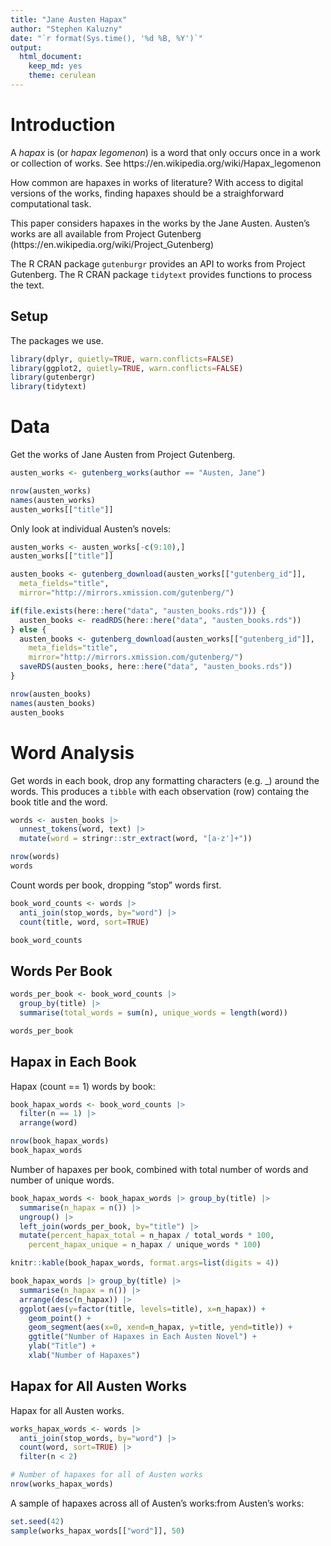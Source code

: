 ```yaml
---
title: "Jane Austen Hapax"
author: "Stephen Kaluzny"
date: "`r format(Sys.time(), '%d %B, %Y')`"
output:
  html_document:
    keep_md: yes
    theme: cerulean
---
```

# Introduction
A _hapax_ is (or _hapax legomenon_) is a word that only occurs once in
a work or collection of works.
See https://en.wikipedia.org/wiki/Hapax_legomenon

How common are hapaxes in works of literature?
With access to digital versions of the works,
finding hapaxes should be a straighforward computational task.

This paper considers hapaxes in the works by the Jane Austen.
Austen's works are all available from Project Gutenberg
(https://en.wikipedia.org/wiki/Project_Gutenberg)

The R CRAN package `gutenburgr` provides an API to works from
Project Gutenberg.
The R CRAN package `tidytext` provides functions to process the text.

## Setup

The packages we use.
```r
library(dplyr, quietly=TRUE, warn.conflicts=FALSE)
library(ggplot2, quietly=TRUE, warn.conflicts=FALSE)
library(gutenbergr)
library(tidytext)
```

# Data
Get the works of Jane Austen from Project Gutenberg.

```r
austen_works <- gutenberg_works(author == "Austen, Jane")
```

```r
nrow(austen_works)
names(austen_works)
austen_works[["title"]]
```

Only look at individual Austen's novels:

```r
austen_works <- austen_works[-c(9:10),]
austen_works[["title"]]
```

```r
austen_books <- gutenberg_download(austen_works[["gutenberg_id"]],
  meta_fields="title",
  mirror="http://mirrors.xmission.com/gutenberg/")
```

```r
if(file.exists(here::here("data", "austen_books.rds"))) {
  austen_books <- readRDS(here::here("data", "austen_books.rds"))
} else {
  austen_books <- gutenberg_download(austen_works[["gutenberg_id"]],
    meta_fields="title",
    mirror="http://mirrors.xmission.com/gutenberg/")
  saveRDS(austen_books, here::here("data", "austen_books.rds"))
}
```

```r
nrow(austen_books)
names(austen_books)
austen_books
```

# Word Analysis

Get words in each book,
drop any formatting characters (e.g. \_) around the words.
This produces a `tibble` with each observation (row)
containg the book title and the word.
```r
words <- austen_books |>
  unnest_tokens(word, text) |>
  mutate(word = stringr::str_extract(word, "[a-z']+"))
```

```r
nrow(words)
words
```

Count words per book, dropping "stop" words first.
```r
book_word_counts <- words |>
  anti_join(stop_words, by="word") |>
  count(title, word, sort=TRUE)
```

```r
book_word_counts
```
## Words Per Book
```r
words_per_book <- book_word_counts |>
  group_by(title) |>
  summarise(total_words = sum(n), unique_words = length(word))
```

```r
words_per_book
```

## Hapax in Each Book

Hapax (count == 1) words by book:
```r
book_hapax_words <- book_word_counts |>
  filter(n == 1) |>
  arrange(word)
```

```r
nrow(book_hapax_words)
book_hapax_words
```
  
Number of hapaxes per book,
combined with total number of words and number of unique words.

```r
book_hapax_words <- book_hapax_words |> group_by(title) |>
  summarise(n_hapax = n()) |>
  ungroup() |>
  left_join(words_per_book, by="title") |>
  mutate(percent_hapax_total = n_hapax / total_words * 100,
    percent_hapax_unique = n_hapax / unique_words * 100)
```
```r
knitr::kable(book_hapax_words, format.args=list(digits = 4))
```

```r
book_hapax_words |> group_by(title) |>
  summarise(n_hapax = n()) |>
  arrange(desc(n_hapax)) |>
  ggplot(aes(y=factor(title, levels=title), x=n_hapax)) +
    geom_point() +
    geom_segment(aes(x=0, xend=n_hapax, y=title, yend=title)) +
    ggtitle("Number of Hapaxes in Each Austen Novel") +
    ylab("Title") +
    xlab("Number of Hapaxes")
```

## Hapax for All Austen Works

Hapax for all Austen works.
```r
works_hapax_words <- words |>
  anti_join(stop_words, by="word") |>
  count(word, sort=TRUE) |>
  filter(n < 2)
```

```r
# Number of hapaxes for all of Austen works
nrow(works_hapax_words)
```

A sample of hapaxes across all of Austen's works:from Austen's works:
```r
set.seed(42)
sample(works_hapax_words[["word"]], 50)
```
